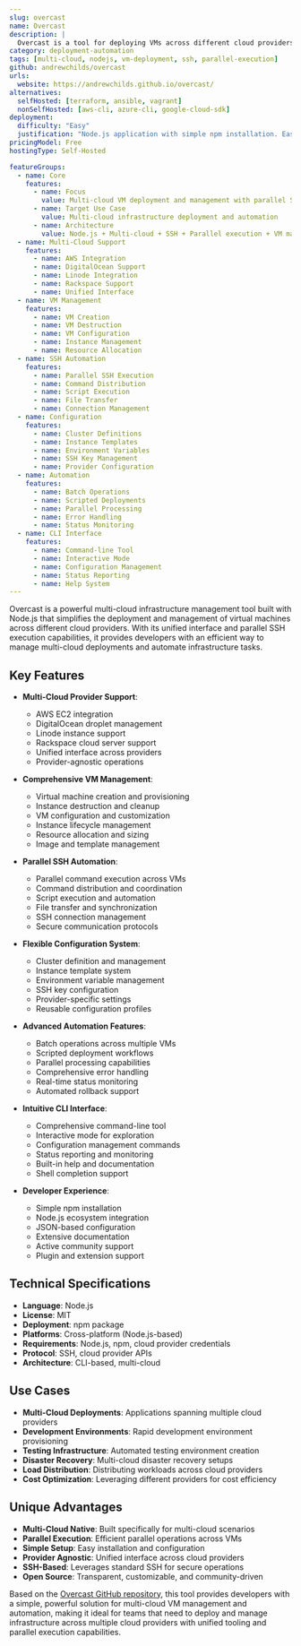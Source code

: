 ```yaml
---
slug: overcast
name: Overcast
description: |
  Overcast is a tool for deploying VMs across different cloud providers and running commands and scripts across any or all of them in parallel via SSH. Built with Node.js, it provides a unified interface for multi-cloud infrastructure management and automation.
category: deployment-automation
tags: [multi-cloud, nodejs, vm-deployment, ssh, parallel-execution]
github: andrewchilds/overcast
urls:
  website: https://andrewchilds.github.io/overcast/
alternatives:
  selfHosted: [terraform, ansible, vagrant]
  nonSelfHosted: [aws-cli, azure-cli, google-cloud-sdk]
deployment:
  difficulty: "Easy"
  justification: "Node.js application with simple npm installation. Easy setup for developers familiar with Node.js and straightforward multi-cloud VM management."
pricingModel: Free
hostingType: Self-Hosted

featureGroups:
  - name: Core
    features:
      - name: Focus
        value: Multi-cloud VM deployment and management with parallel SSH execution
      - name: Target Use Case
        value: Multi-cloud infrastructure deployment and automation
      - name: Architecture
        value: Node.js + Multi-cloud + SSH + Parallel execution + VM management
  - name: Multi-Cloud Support
    features:
      - name: AWS Integration
      - name: DigitalOcean Support
      - name: Linode Integration
      - name: Rackspace Support
      - name: Unified Interface
  - name: VM Management
    features:
      - name: VM Creation
      - name: VM Destruction
      - name: VM Configuration
      - name: Instance Management
      - name: Resource Allocation
  - name: SSH Automation
    features:
      - name: Parallel SSH Execution
      - name: Command Distribution
      - name: Script Execution
      - name: File Transfer
      - name: Connection Management
  - name: Configuration
    features:
      - name: Cluster Definitions
      - name: Instance Templates
      - name: Environment Variables
      - name: SSH Key Management
      - name: Provider Configuration
  - name: Automation
    features:
      - name: Batch Operations
      - name: Scripted Deployments
      - name: Parallel Processing
      - name: Error Handling
      - name: Status Monitoring
  - name: CLI Interface
    features:
      - name: Command-line Tool
      - name: Interactive Mode
      - name: Configuration Management
      - name: Status Reporting
      - name: Help System
---
```


Overcast is a powerful multi-cloud infrastructure management tool built with Node.js that simplifies the deployment and management of virtual machines across different cloud providers. With its unified interface and parallel SSH execution capabilities, it provides developers with an efficient way to manage multi-cloud deployments and automate infrastructure tasks.

## Key Features

- **Multi-Cloud Provider Support**:

  - AWS EC2 integration
  - DigitalOcean droplet management
  - Linode instance support
  - Rackspace cloud server support
  - Unified interface across providers
  - Provider-agnostic operations

- **Comprehensive VM Management**:

  - Virtual machine creation and provisioning
  - Instance destruction and cleanup
  - VM configuration and customization
  - Instance lifecycle management
  - Resource allocation and sizing
  - Image and template management

- **Parallel SSH Automation**:

  - Parallel command execution across VMs
  - Command distribution and coordination
  - Script execution and automation
  - File transfer and synchronization
  - SSH connection management
  - Secure communication protocols

- **Flexible Configuration System**:

  - Cluster definition and management
  - Instance template system
  - Environment variable management
  - SSH key configuration
  - Provider-specific settings
  - Reusable configuration profiles

- **Advanced Automation Features**:

  - Batch operations across multiple VMs
  - Scripted deployment workflows
  - Parallel processing capabilities
  - Comprehensive error handling
  - Real-time status monitoring
  - Automated rollback support

- **Intuitive CLI Interface**:

  - Comprehensive command-line tool
  - Interactive mode for exploration
  - Configuration management commands
  - Status reporting and monitoring
  - Built-in help and documentation
  - Shell completion support

- **Developer Experience**:
  - Simple npm installation
  - Node.js ecosystem integration
  - JSON-based configuration
  - Extensive documentation
  - Active community support
  - Plugin and extension support

## Technical Specifications

- **Language**: Node.js
- **License**: MIT
- **Deployment**: npm package
- **Platforms**: Cross-platform (Node.js-based)
- **Requirements**: Node.js, npm, cloud provider credentials
- **Protocol**: SSH, cloud provider APIs
- **Architecture**: CLI-based, multi-cloud

## Use Cases

- **Multi-Cloud Deployments**: Applications spanning multiple cloud providers
- **Development Environments**: Rapid development environment provisioning
- **Testing Infrastructure**: Automated testing environment creation
- **Disaster Recovery**: Multi-cloud disaster recovery setups
- **Load Distribution**: Distributing workloads across cloud providers
- **Cost Optimization**: Leveraging different providers for cost efficiency

## Unique Advantages

- **Multi-Cloud Native**: Built specifically for multi-cloud scenarios
- **Parallel Execution**: Efficient parallel operations across VMs
- **Simple Setup**: Easy installation and configuration
- **Provider Agnostic**: Unified interface across cloud providers
- **SSH-Based**: Leverages standard SSH for secure operations
- **Open Source**: Transparent, customizable, and community-driven

Based on the [Overcast GitHub repository](https://github.com/andrewchilds/overcast), this tool provides developers with a simple, powerful solution for multi-cloud VM management and automation, making it ideal for teams that need to deploy and manage infrastructure across multiple cloud providers with unified tooling and parallel execution capabilities.
